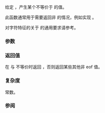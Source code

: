{{cpp/string/char_traits/title|not_eof}}
{{cpp/string/char_traits/navbar}}
{{ddcl|notes={{mark constexpr since c++11}}&lt;br&gt;{{mark noexcept since c++11}}|
static int_type not_eof( int_type e );
}}

给定 {{c|e}}，产生某个不等价于 {{tti|eof}} 的值。

此函数通常用于需要返回非 {{tti|eof}} 的情况，例如实现 {{lc|std::basic_streambuf::overflow()}}。

对字符特征的关于 {{tt|X::not_eof}} 的通用要求请参考{{named req|CharTraits}}。

===参数===
{{par begin}}
{{par|e|要分析的值}}
{{par end}}

===返回值===
在 {{c|e}} 与 {{tti|eof}} 不等价时返回 {{c|e}}，否则返回某些其他非 eof 值。

===复杂度===
常数。

===参阅===
{{dsc begin}}
{{dsc inc|cpp/string/char_traits/dsc eof}}
{{dsc end}}

{{langlinks|de|en|es|fr|it|ja|pt|ru}}